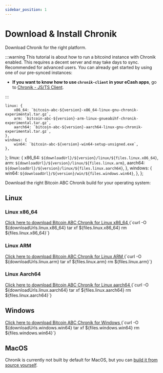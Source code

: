 ```yaml
---
sidebar_position: 1
---
```


# Download & Install Chronik

Download Chronik for the right platform.

:::warning
This tutorial is about how to run a bitcoind instance with Chronik enabled.
This requires a decent server and may take days to sync. Recommended for advanced users.
You can already get started by using one of our pre-synced instances:

-   **If you want to know how to use `chronik-client` in your eCash apps**, go to [Chronik - JS/TS Client](../chronik-js/install).

:::

    linux: {
        x86_64: `bitcoin-abc-${version}-x86_64-linux-gnu-chronik-experimental.tar.gz`,
        arm: `bitcoin-abc-${version}-arm-linux-gnueabihf-chronik-experimental.tar.gz`,
        aarch64: `bitcoin-abc-${version}-aarch64-linux-gnu-chronik-experimental.tar.gz`,
    },
    windows: {
        win64: `bitcoin-abc-${version}-win64-setup-unsigned.exe`,
    },
};
    linux: {
        x86_64: `${downloadUrl}/${version}/linux/${files.linux.x86_64}`,
        arm: `${downloadUrl}/${version}/linux/${files.linux.arm}`,
        aarch64: `${downloadUrl}/${version}/linux/${files.linux.aarch64}`,
    },
    windows: {
        win64: `${downloadUrl}/${version}/win/${files.windows.win64}`,
    },
};

Download the right Bitcoin ABC Chronik build for your operating system:

## Linux

### Linux x86_64

<a href={downloadUrls.linux.x86_64}>
    Click here to download Bitcoin ABC Chronik for Linux x86_64
</a>

<CodeBlock language="bash">
    {`curl -O ${downloadUrls.linux.x86_64}
tar xf ${files.linux.x86_64}
rm ${files.linux.x86_64}`}
</CodeBlock>

### Linux ARM

<a href={downloadUrls.linux.x86_64}>
    Click here to download Bitcoin ABC Chronik for Linux ARM
</a>

<CodeBlock language="bash">
    {`curl -O ${downloadUrls.linux.arm}
tar xf ${files.linux.arm}
rm ${files.linux.arm}`}
</CodeBlock>

### Linux Aarch64

<a href={downloadUrls.linux.aarch64}>
    Click here to download Bitcoin ABC Chronik for Linux aarch64
</a>

<CodeBlock language="bash">
    {`curl -O ${downloadUrls.linux.aarch64}
tar xf ${files.linux.aarch64}
rm ${files.linux.aarch64}`}
</CodeBlock>

## Windows

<a href={downloadUrls.windows.win64}>
    Click here to download Bitcoin ABC Chronik for Windows
</a>

<CodeBlock language="bash">
    {`curl -O ${downloadUrls.windows.win64}
tar xf ${files.windows.win64}
rm ${files.windows.win64}`}
</CodeBlock>

## MacOS

Chronik is currently not built by default for MacOS, but you can [build it from source yourself](build-chronik#macos).
